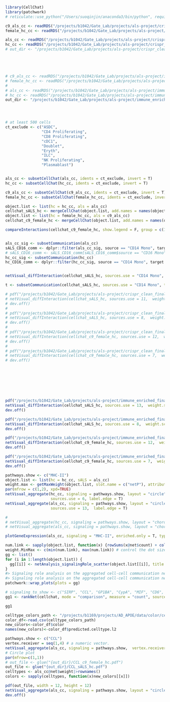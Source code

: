 ```r
library(CellChat)
library(patchwork)
# reticulate::use_python("/Users/suoqinjin/anaconda3/bin/python", required=T) 
```

```r
c9_als_cc <- readRDS("/projects/b1042/Gate_Lab/projects/als-project/crispr_clean_final/09.cellchat/als_c9.rds")
female_hc_cc <- readRDS("/projects/b1042/Gate_Lab/projects/als-project/crispr_clean_final/09.cellchat/female_hc.rds")

als_cc <- readRDS("/projects/b1042/Gate_Lab/projects/als-project/crispr_clean_final/09.cellchat/sALS.rds")
hc_cc <- readRDS("/projects/b1042/Gate_Lab/projects/als-project/crispr_clean_final/09.cellchat/hc.rds")
# out_dir <- "/projects/b1042/Gate_Lab/projects/als-project/crispr_clean_final/09.cellchat/pathways"





# c9_als_cc <- readRDS("/projects/b1042/Gate_Lab/projects/als-project/immune_enriched_final/09.cellchat/als_c9.rds")
# female_hc_cc <- readRDS("/projects/b1042/Gate_Lab/projects/als-project/immune_enriched_final/09.cellchat/female_hc.rds")
# 
# als_cc <- readRDS("/projects/b1042/Gate_Lab/projects/als-project/immune_enriched_final/09.cellchat/sALS.rds")
# hc_cc <- readRDS("/projects/b1042/Gate_Lab/projects/als-project/immune_enriched_final/09.cellchat/hc.rds")
out_dir <- "/projects/b1042/Gate_Lab/projects/als-project/immune_enriched_final/09.cellchat/pathways"




# at least 500 cells 
ct_exclude <- c("ASDC",
                "CD4 Proliferating",
                "CD8 Proliferating",
                "cDC1",
                "Doublet",
                "Eryth",
                "ILC",
                "NK Proliferating",
                "Plasmablast")


als_cc <- subsetCellChat(als_cc, idents = ct_exclude, invert = T)
hc_cc <- subsetCellChat(hc_cc, idents = ct_exclude, invert = T)

c9_als_cc <- subsetCellChat(c9_als_cc, idents = ct_exclude, invert = T)
female_hc_cc <- subsetCellChat(female_hc_cc, idents = ct_exclude, invert = T)

```

```r
object.list <- list(hc = hc_cc, als = als_cc)
cellchat_sALS_hc <- mergeCellChat(object.list, add.names = names(object.list))
object.list <- list(hc = female_hc_cc, als = c9_als_cc)
cellchat_c9_female_hc <- mergeCellChat(object.list, add.names = names(object.list))

compareInteractions(cellchat_c9_female_hc, show.legend = F, group = c(1,2))


als_cc_sig <- subsetCommunication(als_cc)
sALS_CD16_comm <- dplyr::filter(als_cc_sig, source == "CD14 Mono", target == "CD8 TEM")
# sALS_CD16_comm <- sALS_CD16_comm[sALS_CD16_comm$source == "CD16 Mono" & sALS_CD16_comm$target == "CD8 TEM",]
hc_cc_sig <- subsetCommunication(hc_cc)
hc_CD16_comm <- dplyr::filter(hc_cc_sig, source == "CD14 Mono", target == "CD8 TEM")


netVisual_diffInteraction(cellchat_sALS_hc, sources.use = "CD14 Mono",  weight.scale = T, label.edge = T, targets.use = "CD8 TEM")

t <- subsetCommunication(cellchat_sALS_hc, sources.use = "CD14 Mono", targets.use = "CD8 TEM")


```




```r
# pdf("/projects/b1042/Gate_Lab/projects/als-project/crispr_clean_final/09.cellchat/differential_CC/sALS_hc/CD16_monocytes.pdf", height = 8, width = 8)
# netVisual_diffInteraction(cellchat_sALS_hc, sources.use = 11,  weight.scale = T, label.edge = T)
# dev.off()
# 
# pdf("/projects/b1042/Gate_Lab/projects/als-project/crispr_clean_final/09.cellchat/differential_CC/sALS_hc/CD14_monocytes.pdf", height = 8, width = 8)
# netVisual_diffInteraction(cellchat_sALS_hc, sources.use = 8,  weight.scale = T, label.edge = T)
# dev.off()
# 
# pdf("/projects/b1042/Gate_Lab/projects/als-project/crispr_clean_final/09.cellchat/differential_CC/c9_female_hc/CD16_monocytes.pdf", height = 8, width = 8)
# netVisual_diffInteraction(cellchat_c9_female_hc, sources.use = 12,  weight.scale = T, label.edge = T)
# dev.off()
# 
# pdf("/projects/b1042/Gate_Lab/projects/als-project/crispr_clean_final/09.cellchat/differential_CC/c9_female_hc/CD14_monocytes.pdf", height = 8, width = 8)
# netVisual_diffInteraction(cellchat_c9_female_hc, sources.use = 7,  weight.scale = T, label.edge = T)
# dev.off()








pdf("/projects/b1042/Gate_Lab/projects/als-project/immune_enriched_final/09.cellchat/differential_CC/sALS_hc/CD16_monocytes.pdf", height = 8, width = 8)
netVisual_diffInteraction(cellchat_sALS_hc, sources.use = 13,  weight.scale = T, label.edge = T, measure = "count")
dev.off()

pdf("/projects/b1042/Gate_Lab/projects/als-project/immune_enriched_final/09.cellchat/differential_CC/sALS_hc/CD14_monocytes.pdf", height = 8, width = 8)
netVisual_diffInteraction(cellchat_sALS_hc, sources.use = 8,  weight.scale = T, label.edge = T)
dev.off()

pdf("/projects/b1042/Gate_Lab/projects/als-project/immune_enriched_final/09.cellchat/differential_CC/c9_female_hc/CD16_monocytes.pdf", height = 8, width = 8)
netVisual_diffInteraction(cellchat_c9_female_hc, sources.use = 12,  weight.scale = T, label.edge = T)
dev.off()

pdf("/projects/b1042/Gate_Lab/projects/als-project/immune_enriched_final/09.cellchat/differential_CC/c9_female_hc/CD14_monocytes.pdf", height = 8, width = 8)
netVisual_diffInteraction(cellchat_c9_female_hc, sources.use = 7,  weight.scale = T, label.edge = T)
dev.off()
```

```r
pathways.show <- c("MHC-II") 
object.list <- list(hc = hc_cc, sALS = als_cc)
weight.max <- getMaxWeight(object.list, slot.name = c("netP"), attribute = pathways.show) # control the edge weights across different datasets
par(mfrow = c(1,2), xpd=TRUE)
netVisual_aggregate(hc_cc, signaling = pathways.show, layout = "circle", edge.weight.max = weight.max[1], edge.width.max = 10, signaling.name = paste(pathways.show, names(object.list)[1]), 
                    sources.use = 6, label.edge = T)
netVisual_aggregate(als_cc, signaling = pathways.show, layout = "circle", edge.weight.max = weight.max[1], edge.width.max = 10, signaling.name = paste(pathways.show, names(object.list)[2]), 
                    sources.use = 13,  label.edge = T)

# 
# netVisual_aggregate(hc_cc, signaling = pathways.show, layout = "chord", sources.use = 6)
# netVisual_aggregate(als_cc, signaling = pathways.show, layout = "chord", sources.use = 13)

```




```r
plotGeneExpression(als_cc, signaling = "MHC-II", enriched.only = T, type = "violin" )
```





















```r
num.link <- sapply(object.list, function(x) {rowSums(x@net$count) + colSums(x@net$count)-diag(x@net$count)})
weight.MinMax <- c(min(num.link), max(num.link)) # control the dot size in the different datasets
gg <- list()
for (i in 1:length(object.list)) {
  gg[[i]] <- netAnalysis_signalingRole_scatter(object.list[[i]], title = names(object.list)[i], weight.MinMax = weight.MinMax)
}
#> Signaling role analysis on the aggregated cell-cell communication network from all signaling pathways
#> Signaling role analysis on the aggregated cell-cell communication network from all signaling pathways
patchwork::wrap_plots(plots = gg)
```

```r
# signaling_to_show <- c("SIRP", "CCL", "GP1BA", "CypA", "MIF", "CD6", "NEGR", "CADM", "CysLTs", "GAS")
gg1 <- rankNet(cellchat, mode = "comparison", measure = "count", sources.use = NULL, targets.use = NULL, stacked = T, do.stat = TRUE)

gg1 
```

```r
celltype_colors_path <- "/projects/b1169/projects/AD_APOE/data/color/celltype_color_map.csv"
color_df<-read.csv(celltype_colors_path)
new_colors<-color_df$color
names(new_colors)<-color_df$predicted.celltype.l2

pathways.show <- c("CCL") 
vertex.receiver = seq(1,4) # a numeric vector. 
netVisual_aggregate(als_cc, signaling = pathways.show,  vertex.receiver = vertex.receiver)
# Circle plot
par(mfrow=c(1,1))
# out_file <- glue("{out_dir}/CCL_c9_female_hc.pdf")
out_file <- glue("{out_dir}/CCL_sALS_hc.pdf")
celltypes <- als_cc@net$weight|>rownames()
colors <- sapply(celltypes, function(x)new_colors[[x]])

pdf(out_file, width = 12, height = 12)
netVisual_aggregate(als_cc, signaling = pathways.show, layout = "circle", color.use = colors)
dev.off()

```


